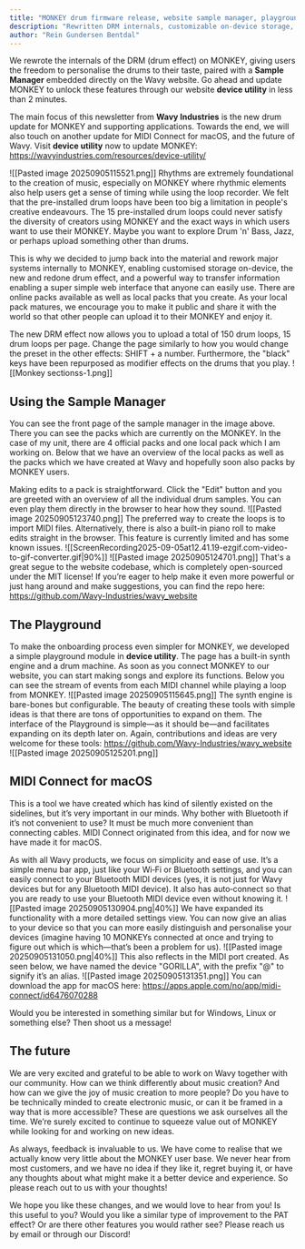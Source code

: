 ```yaml
---
title: "MONKEY drum firmware release, website sample manager, playground & MIDI Connect"
description: "Rewritten DRM internals, customizable on‑device storage, and a simple web Sample Manager to personalize your MONKEY."
author: "Rein Gundersen Bentdal"
---
```


We rewrote the internals of the DRM (drum effect) on MONKEY, giving users the freedom to personalise the drums to their taste, paired with a **Sample Manager** embedded directly on the Wavy website. Go ahead and update MONKEY to unlock these features through our website **device utility** in less than 2 minutes.

The main focus of this newsletter from **Wavy Industries** is the new drum update for MONKEY and supporting applications. Towards the end, we will also touch on another update for MIDI Connect for macOS, and the future of Wavy. Visit **device utility** now to update MONKEY: https://wavyindustries.com/resources/device-utility/

![[Pasted image 20250905115521.png]]
Rhythms are extremely foundational to the creation of music, especially on MONKEY where rhythmic elements also help users get a sense of timing while using the loop recorder. We felt that the pre-installed drum loops have been too big a limitation in people's creative endeavours. The 15 pre-installed drum loops could never satisfy the diversity of creators using MONKEY and the exact ways in which users want to use their MONKEY. Maybe you want to explore Drum 'n' Bass, Jazz, or perhaps upload something other than drums.

This is why we decided to jump back into the material and rework major systems internally to MONKEY, enabling customised storage on-device, the new and redone drum effect, and a powerful way to transfer information enabling a super simple web interface that anyone can easily use. There are online packs available as well as local packs that you create. As your local pack matures, we encourage you to make it public and share it with the world so that other people can upload it to their MONKEY and enjoy it.

The new DRM effect now allows you to upload a total of 150 drum loops, 15 drum loops per page. Change the page similarly to how you would change the preset in the other effects: SHIFT + a number. Furthermore, the "black" keys have been repurposed as modifier effects on the drums that you play.
![[Monkey sectionss-1.png]]

## Using the Sample Manager
You can see the front page of the sample manager in the image above. There you can see the packs which are currently on the MONKEY. In the case of my unit, there are 4 official packs and one local pack which I am working on. Below that we have an overview of the local packs as well as the packs which we have created at Wavy and hopefully soon also packs by MONKEY users.

Making edits to a pack is straightforward. Click the "Edit" button and you are greeted with an overview of all the individual drum samples. You can even play them directly in the browser to hear how they sound.
![[Pasted image 20250905123740.png]]
The preferred way to create the loops is to import MIDI files. Alternatively, there is also a built-in piano roll to make edits straight in the browser. This feature is currently limited and has some known issues.
![[ScreenRecording2025-09-05at12.41.19-ezgif.com-video-to-gif-converter.gif|90%]]
![[Pasted image 20250905124701.png]]
That's a great segue to the website codebase, which is completely open-sourced under the MIT license! If you’re eager to help make it even more powerful or just hang around and make suggestions, you can find the repo here: https://github.com/Wavy-Industries/wavy_website
## The Playground
To make the onboarding process even simpler for MONKEY, we developed a simple playground module in **device utility**. The page has a built-in synth engine and a drum machine. As soon as you connect MONKEY to our website, you can start making songs and explore its functions. Below you can see the stream of events from each MIDI channel while playing a loop from MONKEY.
![[Pasted image 20250905115645.png]]
The synth engine is bare-bones but configurable. The beauty of creating these tools with simple ideas is that there are tons of opportunities to expand on them. The interface of the Playground is simple—as it should be—and facilitates expanding on its depth later on. Again, contributions and ideas are very welcome for these tools: https://github.com/Wavy-Industries/wavy_website
![[Pasted image 20250905125201.png]]
## MIDI Connect for macOS
This is a tool we have created which has kind of silently existed on the sidelines, but it’s very important in our minds. Why bother with Bluetooth if it’s not convenient to use? It must be much more convenient than connecting cables. MIDI Connect originated from this idea, and for now we have made it for macOS.

As with all Wavy products, we focus on simplicity and ease of use. It’s a simple menu bar app, just like your Wi‑Fi or Bluetooth settings, and you can easily connect to your Bluetooth MIDI devices (yes, it is not just for Wavy devices but for any Bluetooth MIDI device). It also has auto‑connect so that you are ready to use your Bluetooth MIDI device even without knowing it.
![[Pasted image 20250905130904.png|40%]]
We have expanded its functionality with a more detailed settings view. You can now give an alias to your device so that you can more easily distinguish and personalise your devices (imagine having 10 MONKEYs connected at once and trying to figure out which is which—that’s been a problem for us).
![[Pasted image 20250905131050.png|40%]]
This also reflects in the MIDI port created. As seen below, we have named the device "GORILLA", with the prefix "@" to signify it’s an alias.
![[Pasted image 20250905131351.png]]
You can download the app for macOS here: https://apps.apple.com/no/app/midi-connect/id6476070288

Would you be interested in something similar but for Windows, Linux or something else? Then shoot us a message!

## The future
We are very excited and grateful to be able to work on Wavy together with our community. How can we think differently about music creation? And how can we give the joy of music creation to more people? Do you have to be technically minded to create electronic music, or can it be framed in a way that is more accessible? These are questions we ask ourselves all the time. We’re surely excited to continue to squeeze value out of MONKEY while looking for and working on new ideas. 

As always, feedback is invaluable to us. We have come to realise that we actually know very little about the MONKEY user base. We never hear from most customers, and we have no idea if they like it, regret buying it, or have any thoughts about what might make it a better device and experience. So please reach out to us with your thoughts!

We hope you like these changes, and we would love to hear from you! Is this useful to you? Would you like a similar type of improvement to the PAT effect? Or are there other features you would rather see? Please reach us by email or through our Discord!
